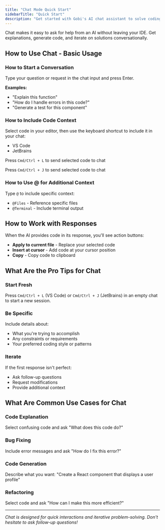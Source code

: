 ```yaml
---
title: "Chat Mode Quick Start"
sidebarTitle: "Quick Start"
description: "Get started with Gobi's AI chat assistant to solve coding problems directly in your IDE, with features for code context sharing, codebase search, and applying generated solutions to your files"
---
```


Chat makes it easy to ask for help from an AI without leaving your IDE. Get explanations, generate code, and iterate on solutions conversationally.

## How to Use Chat - Basic Usage

### How to Start a Conversation

Type your question or request in the chat input and press Enter.

**Examples:**

- "Explain this function"
- "How do I handle errors in this code?"
- "Generate a test for this component"

### How to Include Code Context

Select code in your editor, then use the keyboard shortcut to include it in your chat:

- VS Code
- JetBrains

Press `Cmd/Ctrl + L` to send selected code to chat

Press `Cmd/Ctrl + J` to send selected code to chat

### How to Use @ for Additional Context

Type `@` to include specific context:

- `@Files` - Reference specific files
- `@Terminal` - Include terminal output

## How to Work with Responses

When the AI provides code in its response, you'll see action buttons:

- **Apply to current file** - Replace your selected code
- **Insert at cursor** - Add code at your cursor position
- **Copy** - Copy code to clipboard

## What Are the Pro Tips for Chat

### Start Fresh

Press `Cmd/Ctrl + L` (VS Code) or `Cmd/Ctrl + J` (JetBrains) in an empty chat to start a new session.

### Be Specific

Include details about:

- What you're trying to accomplish
- Any constraints or requirements
- Your preferred coding style or patterns

### Iterate

If the first response isn't perfect:

- Ask follow-up questions
- Request modifications
- Provide additional context

## What Are Common Use Cases for Chat

### Code Explanation

Select confusing code and ask "What does this code do?"

### Bug Fixing

Include error messages and ask "How do I fix this error?"

### Code Generation

Describe what you want: "Create a React component that displays a user profile"

### Refactoring

Select code and ask "How can I make this more efficient?"

---

_Chat is designed for quick interactions and iterative problem-solving. Don't hesitate to ask follow-up questions!_

